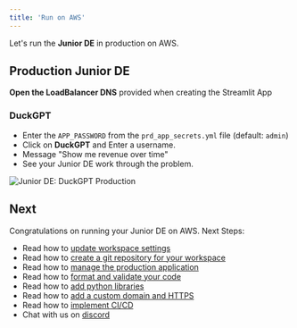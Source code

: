 ```yaml
---
title: 'Run on AWS'
---
```


Let's run the **Junior DE** in production on AWS.

<Snippet file="aws-setup.mdx" />

<Snippet file="update-prd-secrets.mdx" />

<Snippet file="create-aws-resources.mdx" />

## Production Junior DE

**Open the LoadBalancer DNS** provided when creating the Streamlit App

### DuckGPT

- Enter the `APP_PASSWORD` from the `prd_app_secrets.yml` file (default: `admin`)
- Click on **DuckGPT** and Enter a username.
- Message "Show me revenue over time"
- See your Junior DE work through the problem.

![Junior DE: DuckGPT Production](/images/duckgpt_local.png)

<Snippet file="ai-app-update-production.mdx" />

<Snippet file="ai-app-delete-aws-resources.mdx" />

## Next

Congratulations on running your Junior DE on AWS. Next Steps:

- Read how to [update workspace settings](/templates/how-to/workspace-settings)
- Read how to [create a git repository for your workspace](/templates/how-to/git-repo)
- Read how to [manage the production application](/templates/how-to/production-app)
- Read how to [format and validate your code](/templates/how-to/format-and-validate)
- Read how to [add python libraries](/templates/how-to/install)
- Read how to [add a custom domain and HTTPS](/templates/how-to/domain-https)
- Read how to [implement CI/CD](/templates/how-to/ci-cd)
- Chat with us on [discord](https://discord.gg/4MtYHHrgA8)
